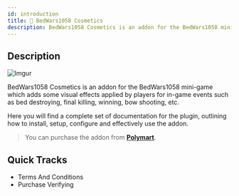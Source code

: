 ```yaml
---
id: introduction
title: 🔮 BedWars1058 Cosmetics
description: BedWars1058 Cosmetics is an addon for the BedWars1058 mini-game which adds some visual effects applied by players for in-game events such as bed destroying, final killing, winning, bow shooting, etc.
---
```

 
<head>
    <meta name="title" content="BedWars1058 Cosmetics 🔮"/>
    <meta name="theme-color" content="#ffbf00"/>
    <meta property="og:image" content="https://docs.mher.club/img/products/cosmetics.png"/>
    <meta property="og:type" content="image/png"/>
    <meta property="og:image:width" content="72"/>
    <meta property="og:image:height" content="72"/>
</head>

## Description

![Imgur](https://imgur.com/HrwOytG.png)

BedWars1058 Cosmetics is an addon for the BedWars1058 mini-game which adds some visual effects applied by players for in-game events such as bed destroying, final killing, winning, bow shooting, etc.

Here you will find a complete set of documentation for the plugin, outlining how to install, setup, configure and effectively use the addon.

> You can purchase the addon from **[Polymart](https://polymart.org/r/1619)**.

## Quick Tracks

* Terms And Conditions
* Purchase Verifying